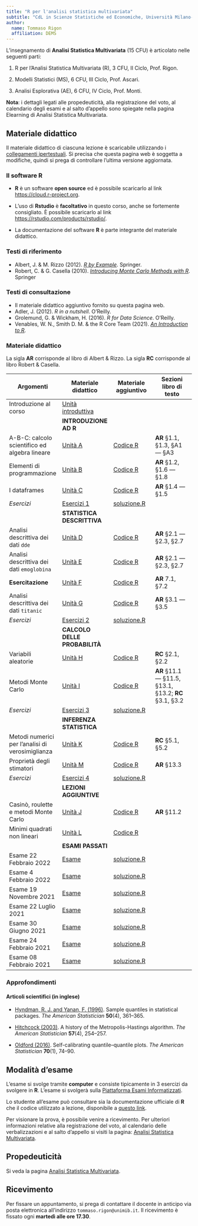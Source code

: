 ```yaml
---
title: "R per l'analisi statistica multivariata"
subtitle: "CdL in Scienze Statistiche ed Economiche, Università Milano-Bicocca"
author:
  name: Tommaso Rigon
  affiliation: DEMS
---
```


L'insegnamento di **Analisi Statistica Multivariata** (15 CFU) è articolato nelle seguenti parti:

1.  R per l'Analisi Statistica Multivariata (R), 3 CFU, II Ciclo, Prof. Rigon.

2.  Modelli Statistici (MS), 6 CFU, III Ciclo, Prof. Ascari.

3.  Analisi Esplorativa (AE), 6 CFU, IV Ciclo, Prof. Monti.

**Nota**: i dettagli legati alle propedeuticità, alla registrazione del voto, al calendario degli esami e al salto d'appello sono spiegate nella pagina Elearning di Analisi Statistica Multivariata.

## Materiale didattico

Il materiale didattico di ciascuna lezione è scaricabile utilizzando i [collegamenti ipertestuali](). Si precisa che questa pagina web è soggetta a modifiche, quindi si prega di controllare l'ultima versione aggiornata.

### Il software R

-   **R** è un software **open source** ed è possibile scaricarlo al link <https://cloud.r-project.org>.

-   L'uso di **Rstudio** è **facoltativo** in questo corso, anche se fortemente consigliato. È possibile scaricarlo al link <https://rstudio.com/products/rstudio/>.

-   La documentazione del software **R** è parte integrante del materiale didattico.

### Testi di riferimento

-   Albert, J. & M. Rizzo (2012). [*R by Example*](https://link.springer.com/content/pdf/10.1007%2F978-1-4614-1365-3.pdf). Springer.\
-   Robert, C. & G. Casella (2010). [*Introducing Monte Carlo Methods with R*](https://link.springer.com/content/pdf/10.1007%2F978-1-4419-1576-4.pdf). Springer

### Testi di consultazione

-   Il materiale didattico aggiuntivo fornito su questa pagina web.
-   Adler, J. (2012). *R in a nutshell*. O'Reilly.
-   Grolemund, G. & Wickham, H. (2016). *R for Data Science*. O'Reilly.
-   Venables, W. N., Smith D. M. & the R Core Team (2021). [*An Introduction to R*](https://cran.r-project.org/doc/manuals/r-release/R-intro.pdf).

### Materiale didattico

La sigla **AR** corrisponde al libro di Albert & Rizzo. La sigla **RC** corrisponde al libro Robert & Casella.

| Argomenti                                        | Materiale didattico                        | Materiale aggiuntivo                        | Sezioni libro di testo                                  |
|------------------|------------------|------------------|-------------------|
| Introduzione al corso                            | [Unità introduttiva](lezioni/un_intro.pdf) |                                             |                                                         |
|                                                  | **INTRODUZIONE AD R**                      |                                             |                                                         |
| A-B-C: calcolo scientifico ed algebra lineare    | [Unità A](lezioni/un_A.html)               | [Codice R](lezioni/script/un_A.R)           | **AR** §1.1, §1.3, §A1 --- §A3                          |
| Elementi di programmazione                       | [Unità B](lezioni/un_B.html)               | [Codice R](lezioni/script/un_B.R)           | **AR** §1.2, §1.6 --- §1.8                              |
| I dataframes                                     | [Unità C](lezioni/un_C.html)               | [Codice R](lezioni/script/un_C.R)           | **AR** §1.4 --- §1.5                                    |
| *Esercizi*                                       | [Esercizi 1](exe/es_1.html)                | [soluzione.R](exe/es_1.R)                   |                                                         |
|                                                  | **STATISTICA DESCRITTIVA**                 |                                             |                                                         |
| Analisi descrittiva dei dati `dde`               | [Unità D](lezioni/un_D.html)               | [Codice R](lezioni/script/un_D.R)           | **AR** §2.1 --- §2.3, §2.7                              |
| Analisi descrittiva dei dati `emoglobina`        | [Unità E](lezioni/un_E.html)               | [Codice R](lezioni/script/un_E.R)           | **AR** §2.1 --- §2.3, §2.7                              |
| **Esercitazione**                                | [Unità F](lezioni/un_F.html)               | [Codice R](lezioni/script/un_F.R)           | **AR** 7.1, §7.2                                        |
| Analisi descrittiva dei dati `titanic`           | [Unità G](lezioni/un_G.html)         | [Codice R](lezioni/script/un_G.R)           | **AR** §3.1 --- §3.5                                    |
| *Esercizi*                                       | [Esercizi 2](exe/es_2.html)                | [soluzione.R](exe/es_2.R)                   |                                                         |
|                                                  | **CALCOLO DELLE PROBABILITÀ**              |                                             |                                                         |
| Variabili aleatorie                              | [Unità H](lezioni/un_H.html)         | [Codice R](lezioni/script/un_H.R)           | **RC** §2.1, §2.2                                       |
| Metodi Monte Carlo                               | [Unità I](lezioni/un_I.pdf)         | [Codice R](lezioni/script/un_I.R)           | **AR** §11.1 --- §11.5, §13.1, §13.2; **RC** §3.1, §3.2 |
| *Esercizi*                                       | [Esercizi 3](exe/es_3.html)                | [soluzione.R](exe/es_3.R)                   |                                                         |
|                                                  | **INFERENZA STATISTICA**                   |                                             |                                                         |
| Metodi numerici per l'analisi di verosimiglianza | [Unità K](lezioni/un_K.pdf)         | [Codice R](lezioni/script/un_K.R)           | **RC** §5.1, §5.2                                       |
| Proprietà degli stimatori                        | [Unità M](lezioni/un_M.pdf)         | [Codice R](lezioni/script/un_M.R)           | **AR** §13.3                                            |
| *Esercizi*                                       | [Esercizi 4](exe/es_4.html)                | [soluzione.R](exe/es_4.R)                   |                                                         |
|                                                  | **LEZIONI AGGIUNTIVE**                     |                                             |                                                         |
| Casinò, roulette e metodi Monte Carlo            | [Unità J](lezioni/un_J.pdf)         | [Codice R](lezioni/script/un_J.R)           | **AR** §11.2                                            |
| Minimi quadrati non lineari                      | [Unità L](lezioni/un_L.pdf)         | [Codice R](lezioni/script/un_L.R)           |                                                         |
|                                                  | **ESAMI PASSATI**                          |                                             |                                                         |
| Esame 22 Febbraio 2022                           | [Esame](esami/esame_22_02_2022.html)       | [soluzione.R](esami/soluzione_22_02_2022.R) |                                                         |
| Esame 4 Febbraio 2022                            | [Esame](esami/esame_04_02_2022.html)       | [soluzione.R](esami/soluzione_04_02_2022.R) |                                                         |
| Esame 19 Novembre 2021                           | [Esame](esami/esame_19_11_2021.html)       | [soluzione.R](esami/soluzione_19_11_2021.R) |                                                         |
| Esame 22 Luglio 2021                             | [Esame](esami/esame_22_07_2021.html)       | [soluzione.R](esami/soluzione_22_07_2021.R) |                                                         |
| Esame 30 Giugno 2021                             | [Esame](esami/esame_30_06_2021.html)       | [soluzione.R](esami/soluzione_30_06_2021.R) |                                                         |
| Esame 24 Febbraio 2021                           | [Esame](esami/esame_24_02_2021.html)       | [soluzione.R](esami/soluzione_24_02_2021.R) |                                                         |
| Esame 08 Febbraio 2021                           | [Esame](esami/esame_08_02_2021.html)       | [soluzione.R](esami/soluzione_08_02_2021.R) |                                                         |

### Approfondimenti

#### Articoli scientifici (in inglese)

-   [Hyndman, R. J. and Yanan, F. (1996)](approfondimenti/Hyndman1996.pdf). Sample quantiles in statistical packages. *The American Statistician* **50**(4), 361--365.

-   [Hitchcock (2003)](approfondimenti/Hitchcock2003.pdf). A history of the Metropolis-Hastings algorithm. *The American Statistician* **57**(4), 254--257.

-   [Oldford (2016)](approfondimenti/Oldford2016.pdf). Self-calibrating quantile--quantile plots. *The American Statistician* **70**(1), 74--90.

## Modalità d'esame

L'esame si svolge tramite **computer** e consiste tipicamente in $3$ esercizi da svolgere in **R**. L'esame si svolgerà sulla [Piattaforma Esami Informatizzati](https://esamionline.elearning.unimib.it/login/index.php).

Lo studente all'esame può consultare sia la documentazione ufficiale di **R** che il codice utilizzato a lezione, disponibile a [questo link](lezioni/script.zip).

Per visionare la prova, è possibile venire a ricevimento. Per ulteriori informazioni relative alla registrazione del voto, al calendario delle verbalizzazioni e al salto d'appello si visiti la pagina: [Analisi Statistica Multivariata](https://aldosolari.github.io/ASM/).

## Propedeuticità

Si veda la pagina [Analisi Statistica Multivariata](https://aldosolari.github.io/ASM/).

## Ricevimento

Per fissare un appuntamento, si prega di contattare il docente in anticipo via posta elettronica all'indirizzo `tommaso.rigon@unimib.it`. Il ricevimento è fissato ogni **martedì alle ore 17.30**.
